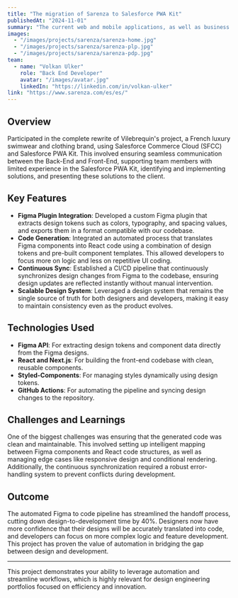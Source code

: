 ```yaml
---
title: "The migration of Sarenza to Salesforce PWA Kit"
publishedAt: "2024-11-01"
summary: "The current web and mobile applications, as well as business processes have been rewritten and migrated to Salesforce Commerce Cloud (SFCC) using Salesforce PWA Kit for Sarenza, a French e-commerce company that specializes in selling shoes and accessories."
images:
  - "/images/projects/sarenza/sarenza-home.jpg"
  - "/images/projects/sarenza/sarenza-plp.jpg"
  - "/images/projects/sarenza/sarenza-pdp.jpg"
team:
  - name: "Volkan Ulker"
    role: "Back End Developer"
    avatar: "/images/avatar.jpg"
    linkedIn: "https://linkedin.com/in/volkan-ulker"
link: "https://www.sarenza.com/es/es/"
---
```


## Overview

Participated in the complete rewrite of Vilebrequin's project, a French luxury swimwear and clothing brand, using Salesforce Commerce Cloud (SFCC) and Salesforce PWA Kit. This involved ensuring seamless communication between the Back-End and Front-End, supporting team members with limited experience in the Salesforce PWA Kit, identifying and implementing solutions, and presenting these solutions to the client.

## Key Features

- **Figma Plugin Integration**: Developed a custom Figma plugin that extracts design tokens such as colors, typography, and spacing values, and exports them in a format compatible with our codebase.
- **Code Generation**: Integrated an automated process that translates Figma components into React code using a combination of design tokens and pre-built component templates. This allowed developers to focus more on logic and less on repetitive UI coding.
- **Continuous Sync**: Established a CI/CD pipeline that continuously synchronizes design changes from Figma to the codebase, ensuring design updates are reflected instantly without manual intervention.
- **Scalable Design System**: Leveraged a design system that remains the single source of truth for both designers and developers, making it easy to maintain consistency even as the product evolves.

## Technologies Used

- **Figma API**: For extracting design tokens and component data directly from the Figma designs.
- **React and Next.js**: For building the front-end codebase with clean, reusable components.
- **Styled-Components**: For managing styles dynamically using design tokens.
- **GitHub Actions**: For automating the pipeline and syncing design changes to the repository.

## Challenges and Learnings

One of the biggest challenges was ensuring that the generated code was clean and maintainable. This involved setting up intelligent mapping between Figma components and React code structures, as well as managing edge cases like responsive design and conditional rendering. Additionally, the continuous synchronization required a robust error-handling system to prevent conflicts during development.

## Outcome

The automated Figma to code pipeline has streamlined the handoff process, cutting down design-to-development time by 40%. Designers now have more confidence that their designs will be accurately translated into code, and developers can focus on more complex logic and feature development. This project has proven the value of automation in bridging the gap between design and development.

---

This project demonstrates your ability to leverage automation and streamline workflows, which is highly relevant for design engineering portfolios focused on efficiency and innovation.
